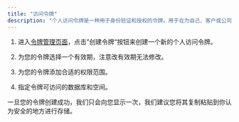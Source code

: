 ```yaml
---
title: "访问令牌"
description: "个人访问令牌是一种用于身份验证和授权的令牌。用于在为自己、客户或公司开发集成和扩展时对Teable的API进行身份验证。"
---
```


1. 进入[令牌管理页面](https://app.teable.cn/setting/personal-access-token)，点击”创建令牌“按钮来创建一个新的个人访问令牌。

2. 为您的令牌选择一个有效期，注意改有效期无法修改。

3. 为您的令牌添加合适的权限范围。

4. 指定令牌可访问的数据库和空间。

<Note>一旦您的令牌创建成功，我们只会向您显示一次，我们建议您将其复制粘贴到你认为安全的地方进行存储。</Note>
